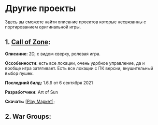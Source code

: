 # Другие проекты
Здесь вы сможете найти описание проектов которые несвязанны с портированием оригинальной игры.

## 1. [Call of Zone](https://vk.com/art_of_sun_game):
**Описание:** 2D, с видом сверху, ролевая игра.

**Оссобенности:** есть все локации, очень удобное управление, да и вообще игра затягивает. Есть все локации с ПК версии, внушительный выбор пушек.

**Последний билд:** 1.6.9 от 6 сентября 2021

**Разработчики:** Art of Sun

**Скачать:** [[Play Маркет]](https://play.google.com/store/apps/details?id=com.rsg.di.cz); 

## 2. War Groups: